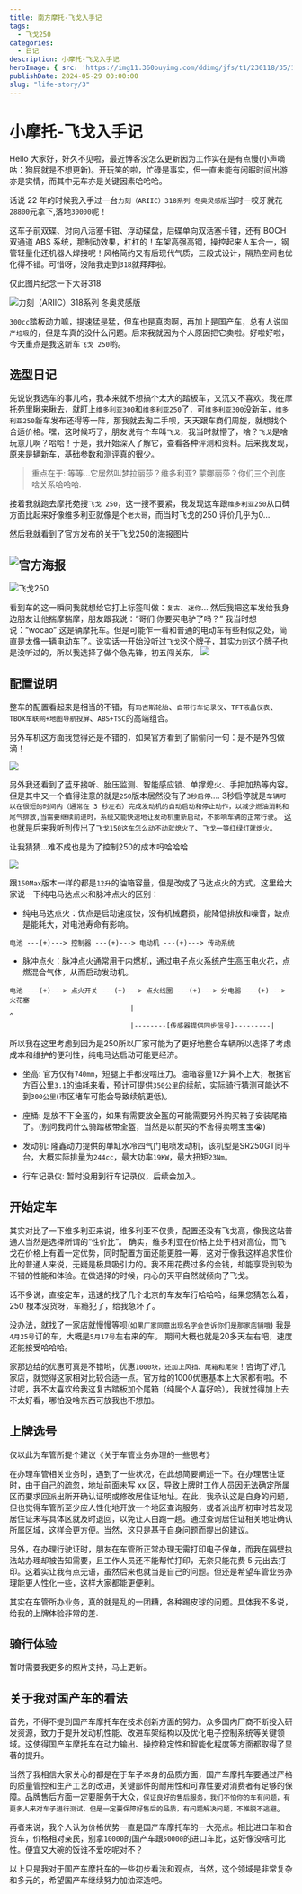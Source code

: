 ```yaml
---
title: 南方摩托-飞戈入手记
tags:
  - 飞戈250
categories:
  - 日记
description: 小摩托-飞戈入手记
heroImage: { src: 'https://img11.360buyimg.com/ddimg/jfs/t1/230118/35/18596/65287/66588c39Ff160a58f/2d89511d823f9e5e.jpg',inferSize: true }
publishDate: 2024-05-29 00:00:00
slug: "life-story/3"
---
```



# 小摩托-飞戈入手记

Hello 大家好，好久不见啦，最近博客没怎么更新因为工作实在是有点慢(小声嘀咕：狗屁就是不想更新)。开玩笑的啦，忙碌是事实，但一直未能有闲暇时间出游亦是实情，而其中无车亦是关键因素哈哈哈。


话说 22 年的时候我入手过一台`力刻（ARIIC）318系列 冬奥灵感版`当时一咬牙就花`28800`元拿下,落地`30000`呢！

这车子前双碟、对向八活塞卡钳、浮动碟盘，后碟单向双活塞卡钳，还有 BOCH 双通道 ABS 系统，那制动效果，杠杠的！车架高强高钢，操控起来人车合一，钢管轻量化还机器人焊接呢！风格简约又有后现代气质，三段式设计，隔热空间也优化得不错。可惜呀，没陪我走到`318`就拜拜啦。



仅此图片纪念一下大哥318

![力刻（ARIIC）318系列 冬奥灵感版](https://img13.360buyimg.com/ddimg/jfs/t1/164292/13/46166/71267/66574370F54106823/f7334614b39a2a9a.jpg)



`300cc`踏板动力嘛，提速猛是猛，但车也是真肉啊，再加上是国产车，总有人说`国产垃圾`的，但是车真的没什么问题。后来我就因为个人原因把它卖啦。好啦好啦，今天重点是我这新车`飞戈 250`哟。



## 选型日记

先说说我选车的事儿哈，我本来就不想搞个太大的踏板车，又沉又不喜欢。我在摩托苑里瞅来瞅去，就盯上`维多利亚300`和`维多利亚250`了，可`维多利亚300`没新车，`维多利亚250`新车发布还得等一阵，那我就去淘二手呗，天天跟车商们周旋，就想找个合适价格。嘿，这时候巧了，朋友说有个车叫`飞戈`，我当时就懵了，啥？`飞戈`是啥玩意儿啊？哈哈！于是，我开始深入了解它，查看各种评测和资料。后来我发现，原来是辆新车，基础参数和测评真的很少。

> 重点在于: 等等...它居然叫梦拉丽莎？维多利亚? 蒙娜丽莎？你们三个到底啥关系哈哈哈.


接着我就跑去摩托苑搜`飞戈 250`，这一搜不要紧，我发现这车跟`维多利亚250`从口碑方面比起来好像维多利亚就像是个`老大哥`，而当时飞戈的250
评价几乎为0...

然后我就看到了官方发布的关于飞戈250的海报图片

![官方海报](https://img13.360buyimg.com/ddimg/jfs/t1/147735/10/43212/67908/66588c07Fe10f1cba/819827a1a59e0d22.jpg)
---
![飞戈250](https://img11.360buyimg.com/ddimg/jfs/t1/230118/35/18596/65287/66588c39Ff160a58f/2d89511d823f9e5e.jpg)

看到车的这一瞬间我就想给它打上标签叫做：`复古`、`迷你`...
然后我把这车发给我身边朋友让他揣摩揣摩，朋友跟我说：“哥们 你要买电驴了吗？” 我当时想说：“wocao” 这是辆摩托车。但是可能乍一看和普通的电动车有些相似之处，简直是太像一辆电动车了。说实话一开始没听过`飞戈`这个牌子，其实`力刻`这个牌子也是没听过的，所以我选择了做个急先锋，初五闯关东。
![](https://img14.360buyimg.com/ddimg/jfs/t1/206390/11/43613/14325/66574707F3700c093/215055eed3a76800.jpg)


## 配置说明
整车的配置看起来是相当的不错，有`玛吉斯轮胎`、`自带行车记录仪`、`TFT液晶仪表`、`TBOX车联网+地图导航投屏`、`ABS+TSC`的高端组合。

另外车机这方面我觉得还是不错的，如果官方看到了偷偷问一句：是不是外包做滴！

![](https://img10.360buyimg.com/ddimg/jfs/t1/222857/33/32788/30234/665899bdFee0ccd50/02ee9ccd7e08e749.jpg)


另外我还看到了蓝牙接听、胎压监测、智能感应锁、单撑熄火、手把加热等内容。但是其中又一个值得注意的就是`250`版本居然没有了`3秒启停`....
3秒启停就是`车辆可以在很短的时间内（通常在 3 秒左右）完成发动机的自动启动和停止动作，以减少燃油消耗和尾气排放,当需要继续前进时，系统又能快速地让发动机重新启动，不影响车辆的正常行驶`。
这也就是后来我听到传出了`飞戈150这车怎么动不动就熄火了`、`飞戈一等红绿灯就熄火`。

让我猜猜...难不成也是为了控制250的成本吗哈哈哈

![](https://img12.360buyimg.com/ddimg/jfs/t1/184524/34/26215/48099/66588dbdFc2efde0d/72bd3b0bfc3be673.jpg)

跟`150Max`版本一样的都是`12升`的油箱容量，但是改成了马达点火的方式，这里给大家说一下纯电马达点火和脉冲点火的区别：
- 纯电马达点火：优点是启动速度快，没有机械磨损，能降低排放和噪音，缺点是能耗大，对电池寿命有影响。

```
电池 ---(+)---> 控制器 ---(+)---> 电动机 ---(+)---> 传动系统
```

- 脉冲点火：脉冲点火通常用于内燃机，通过电子点火系统产生高压电火花，点燃混合气体，从而启动发动机。

```
电池 ---(+)---> 点火开关 ---(+)---> 点火线圈 ---(+)---> 分电器 ---(+)---> 火花塞
                              |                                        ^
                              |--------[传感器提供同步信号]---------|
```

所以我在这里考虑到因为是250所以厂家可能为了更好地整合车辆所以选择了考虑成本和维护的便利性，纯电马达启动可能更经济。


- 坐高: 官方仅有`740mm`，短腿上手都没啥压力。油箱容量12升算不上大，根据官方百公里`3.1`的油耗来看，预计可提供`350公里`的续航，实际骑行猜测可能达不到`300公里`(市区堵车可能会导致续航更低)。

- 座桶: 是放不下全盔的，如果有需要放全盔的可能需要另外购买箱子安装尾箱了。(别问我问什么骑踏板带全盔，当然是以前买的不舍得卖啊宝宝😭)

- 发动机: 隆鑫动力提供的单缸水冷四气门电喷发动机，该机型是SR250GT同平台，大概实际排量为`244cc`，最大功率`19KW`，最大扭矩`23Nm`。

- 行车记录仪: 暂时没用到行车记录仪，后续会加入。
## 开始定车

其实对比了一下维多利亚来说，维多利亚不仅贵，配置还没有飞戈高，像我这站普通人当然是选择所谓的“性价比”。
确实，维多利亚在价格上处于相对高位，而飞戈在价格上有着一定优势，同时配置方面还能更胜一筹，这对于像我这样追求性价比的普通人来说，无疑是极具吸引力的。我不用花费过多的金钱，却能享受到较为不错的性能和体验。在做选择的时候，内心的天平自然就倾向了飞戈。

话不多说，直接定车，迅速的找了几个北京的车友车行哈哈哈，结果您猜怎么着，250 根本没货呀，车瘾犯了，给我急坏了。

没办法，就找了一家店就慢慢等呗(`如果厂家同意出现名字会告诉你们是那家店铺哦`) 我是`4月25号`订的车，大概是`5月17号`左右来的车。
期间大概也就是20多天左右吧，速度还能接受哈哈哈。

家那边给的优惠可真是不错哟，优惠`1000块，还加上风挡、尾箱和尾架`！咨询了好几家店，就觉得这家相对比较合适一点。官方给的1000优惠基本上大家都有啦。不过呢，我不太喜欢给我这复古踏板加个尾箱（纯属个人喜好哈），我就觉得加上去不太好看，哪怕没啥东西可放我也不想加。





## 上牌选号


仅以此为车管所提个建议《关于车管业务办理的一些思考》


在办理车管相关业务时，遇到了一些状况，在此想简要阐述一下。在办理居住证时，由于自己的疏忽，地址前面未写 xx 区，导致上牌时工作人员因无法确定所属区而要求回派出所开确认证明或修改居住证地址。在此，我承认这是自身的问题，但也觉得车管所至少应人性化地开放一个地区查询服务，或者派出所初审时若发现居住证未写具体区就及时退回，以免让人白跑一趟。通过查询居住证相关地址确认所属区域，这样会更方便。当然，这只是基于自身问题而提出的建议。

另外，在办理行驶证时，朋友在车管所正常办理无需打印电子保单，而我在隔壁执法站办理却被告知需要，且工作人员还不能帮忙打印，无奈只能花费 5 元出去打印。这着实让我有点无语，虽然后来也就当是自己的问题。但还是希望车管业务办理能更人性化一些，这样大家都能更便利。


<Aside title="作者有话说">其实在车管所办业务，真的就是乱的一团糟，各种踢皮球的问题。具体我不多说，给我的上牌体验非常的差. </Aside>


## 骑行体验

暂时需要我更多的照片支持，马上更新。


## 关于我对国产车的看法
首先，不得不提到国产车摩托车在技术创新方面的努力。众多国内厂商不断投入研发资源，致力于提升发动机性能、改进车架结构以及优化电子控制系统等关键领域。这使得国产车摩托车在动力输出、操控稳定性和智能化程度等方面都取得了显著的提升。

当然了我相信大家关心的都是在于车子本身的品质方面，国产车摩托车要通过严格的质量管控和生产工艺的改进，关键部件的耐用性和可靠性要对消费者有足够的保障。品牌售后方面一定要服务于大众，`保证良好的售后服务，我们不怕你的车有问题，有更多人来对车子进行测试，但是一定要保障好售后的品质，有问题解决问题，不推脱不逃避`。

再者来说，我个人认为价格优势一直是国产车摩托车的一大亮点。相比进口车和合资车，价格相对亲民，别拿`10000`的国产车跟`50000`的进口车比，这好像没啥可比性。便宜又大碗的饭谁不爱吃呢对不？

以上只是我对于国产车摩托车的一些初步看法和观点，当然，这个领域是非常复杂和多元的，希望国产车继续努力加油深造吧。
